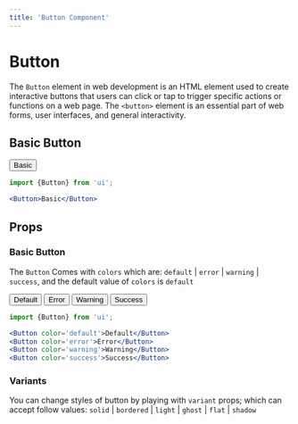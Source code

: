 ```yaml
---
title: 'Button Component'
---
```



# Button

The `Button` element in web development is an HTML element used to create interactive buttons that users can click or tap to trigger specific actions or functions on a web page. The `<button>` element is an essential part of web forms, user interfaces, and general interactivity.

## Basic Button
<Example>
  <Preview className='flex flex-row gap-10 justify-center'>
    <Button>Basic</Button>
  </Preview>

  ```jsx showLineNumbers {1, 3}
  import {Button} from 'ui';

  <Button>Basic</Button>
  ```

</Example>



## Props

### Basic Button

The `Button` Comes with `colors` which are: `default` | `error` | `warning` | `success`, and the default value of `colors` is `default`

<Example>
  <Preview className='flex flex-row gap-10 justify-center'>
    <Button color='default'>Default</Button>
    <Button color='error'>Error</Button>
    <Button color='warning'>Warning</Button>
    <Button color='success'>Success</Button>
  </Preview>

  ```jsx showLineNumbers {1, 3}
  import {Button} from 'ui';

  <Button color='default'>Default</Button>
  <Button color='error'>Error</Button>
  <Button color='warning'>Warning</Button>
  <Button color='success'>Success</Button>
  ```

</Example>




### Variants

You can change styles of button by playing with `variant` props; which can accept follow values: `solid` | `bordered` | `light` | `ghost` | `flat` | `shadow`